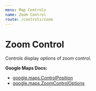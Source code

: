 ```yaml
---
menu: Map Controls
name: Zoom Control
route: /controls/zoom
---
```



# Zoom Control

Controls display options of zoom control.

**Google Maps Docs:**
* [google.maps.ControlPosition](https://developers.google.com/maps/documentation/javascript/reference#ControlPosition)
* [google.maps.ZoomControlOptions](https://developers.google.com/maps/documentation/javascript/reference#ZoomControlOptions)

<Playground>
  <GoogleMap
    zoom={8}
    maps={google.maps}
    style={{ height: '320px' }}
    center={{ lat: 36.964, lng: -122.015 }}
  >
    <ZoomControl position="BOTTOM_CENTER" />
  </GoogleMap>
</Playground>

<PropsTable of={ZoomControl} />
